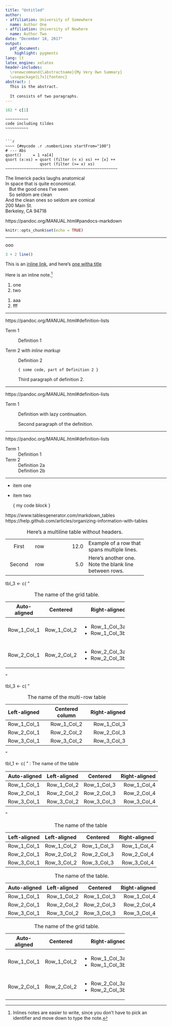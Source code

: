 ```yaml
---
title: "Untitled"
author:
- affiliation: University of Somewhere
  name: Author One
- affiliation: University of Nowhere
  name: Author Two
date: "December 18, 2017"
output:
  pdf_document: 
    highlight: pygments
lang: lt
latex_engine: xelatex
header-includes:
  \renewcommand{\abstractname}{My Very Own Summary}
  \usepackage[L7x]{fontenc}
abstract: |
  This is the abstract.
  
  It consists of two paragraphs.
---
```



`102 * c[1]`{.r}

~~~~~~~~~~~~~~~~
~~~~~~~~~~
code including tildes
~~~~~~~~~~
~~~~~~~~~~~~~~~~
```

```r
~~~~ {#mycode .r .numberLines startFrom="100"}
# --- Abs
qsort()     = 1 +a[4]
qsort (x:xs) = qsort (filter (< x) xs) ++ [x] ++
               qsort (filter (>= x) xs)
~~~~~~~~~~~~~~~~~~~~~~~~~~~~~~~~~~~~~~~~~~~~~~~~~
```


| The limerick packs laughs anatomical
| In space that is quite economical.
|    But the good ones I've seen
|    So seldom are clean
| And the clean ones so seldom are comical

| 200 Main St.
| Berkeley, CA 94718


https://pandoc.org/MANUAL.html#pandocs-markdown


```r
knitr::opts_chunk$set(echo = TRUE)
```

***

ooo

`3 + 2 line()`{.r}


This is an [inline link](/url), 
and here's [one witha title](http://fsf.org "click here for a good time!")

Here is an inline note.^[Inlines notes are easier to write, since
you don't have to pick an identifier and move down to type the
note.]


#. one
#. two


(1) aaa
(2) fff

* * *

https://pandoc.org/MANUAL.html#definition-lists


Term 1

:   Definition 1

Term 2 with *inline markup*

:   Definition 2

        { some code, part of Definition 2 }

    Third paragraph of definition 2.
    
_ _ _

https://pandoc.org/MANUAL.html#definition-lists

Term 1

:   Definition
with lazy continuation.

    Second paragraph of the definition.



_ _ _

https://pandoc.org/MANUAL.html#definition-lists

Term 1
  ~ Definition 1

Term 2
  ~ Definition 2a
  ~ Definition 2b

_ _ _


-   item one
-   item two


    { my code block }


<!--
#' @rdname rmd_headings
#' @export
rmd_e_table_1 <- function() {
    row_ind <- rs_get_ind_first_selected_row()
    
    
    rs_insert_at_row_start(row_ind, "\n#### ")
}

tbl_1 <- c(
"
:

----------------------------------------------------
Left-aligned      Centered column      Right-aligned
---------------- -----------------  ----------------
Row 1 Col 1       Row 1 Col 2        Row 1 Col 3 

Row 2 Col 1       Row 2 Col 2        Row 2 Col 3 

Row 3 Col 1       Row 3 Col 2        Row 3 Col 3 
----------------------------------------------------

Table: The name of the table
"
)


tbl_2 <- c(
"
| Left-aligned  | Left-aligned  |   Centered    | Right-aligned |    
|---------------|:--------------|:-------------:|--------------:|
|  Row 1 Col 1  |  Row 1 Col 2  |  Row 1 Col 3  |  Row 1 Col 4  |
|  Row 2 Col 1  |  Row 2 Col 2  |  Row 2 Col 3  |  Row 2 Col 4  |
|  Row 3 Col 1  |  Row 3 Col 2  |  Row 3 Col 3  |  Row 3 Col 4  |

Table: The name of the table
"
)
writeLines(tbl_2)
-->


https://www.tablesgenerator.com/markdown_tables
https://help.github.com/articles/organizing-information-with-tables


----------- ------- --------------- -------------------------
   First    row                12.0 Example of a row that
                                    spans multiple lines.

  Second    row                 5.0 Here's another one. Note
                                    the blank line between
                                    rows.
----------- ------- --------------- -------------------------

: Here's a multiline table without headers.


tbl_3 <- c(
"

:  The name of the grid table.

+---------------+---------------+--------------------+
| Auto-aligned  |  Centered     | Right-aligned      |
+===============+:=============:+===================:+
| Row_1_Col_1   | Row_1_Col_2   | - Row_1_Col_3a     |
|               |               | - Row_1_Col_3b     |
+---------------+---------------+--------------------+
| Row_2_Col_1   | Row_2_Col_2   | - Row_2_Col_3a     |
|               |               | - Row_2_Col_3b     |
+---------------+---------------+--------------------+

"


tbl_3 <- c(
"

: The name of the multi-row table

-----------------------------------------------------
Left-aligned      Centered column      Right-aligned
---------------- -----------------  ----------------
   Row_1_Col_1     Row_1_Col_2        Row_1_Col_3 
   
   Row_2_Col_1     Row_2_Col_2        Row_2_Col_3 

   Row_3_Col_1     Row_3_Col_2        Row_3_Col_3 
-----------------------------------------------------

"





tbl_1 <- c(
"
: The name of the table

| Auto-aligned  | Left-aligned  |   Centered    | Right-aligned |    
| ------------- | :------------ | :-----------: | ------------: |
|  Row_1_Col_1  |  Row_1_Col_2  |  Row_1_Col_3  |  Row_1_Col_4  |
|  Row_2_Col_1  |  Row_2_Col_2  |  Row_2_Col_3  |  Row_2_Col_4  |
|  Row_3_Col_1  |  Row_3_Col_2  |  Row_3_Col_3  |  Row_3_Col_4  |

"




: The name of the table

| Left-aligned  | Left-aligned  |   Centered    | Right-aligned |    
|---            |:--------------|  :-----:      |      --------:|
|  Row_1_Col_1  |  Row_1_Col_2  |  Row_1_Col_3  |  Row_1_Col_4  |
|  Row_2_Col_1  |  Row_2_Col_2  |  Row_2_Col_3  |  Row_2_Col_4  |
|  Row_3_Col_1  |  Row_3_Col_2  |  Row_3_Col_3  |  Row_3_Col_4  |
 


<!-- [![ropensci_footer](http://ropensci.org/public_images/github_footer.png)](http://ropensci.org) -->






: The name of the table.

| Auto-aligned  | Left-aligned  |   Centered    | Right-aligned |
| ------------- | :------------ | :-----------: | ------------: |
|  Row_1_Col_1  |  Row_1_Col_2  |  Row_1_Col_3  |  Row_1_Col_4  |
|  Row_2_Col_1  |  Row_2_Col_2  |  Row_2_Col_3  |  Row_2_Col_4  |
|  Row_3_Col_1  |  Row_3_Col_2  |  Row_3_Col_3  |  Row_3_Col_4  |




:  The name of the grid table.

+---------------+---------------+--------------------+
| Auto-aligned  |  Centered     | Right-aligned      |
+===============+:=============:+===================:+
| Row_1_Col_1   | Row_1_Col_2   | - Row_1_Col_3a     |
|               |               | - Row_1_Col_3b     |
+---------------+---------------+--------------------+
| Row_2_Col_1   | Row_2_Col_2   | - Row_2_Col_3a     |
|               |               | - Row_2_Col_3b     |
+---------------+---------------+--------------------+


